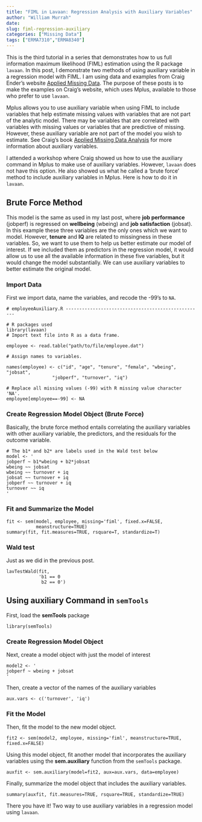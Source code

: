 ```yaml
---
title: "FIML in Lavaan: Regression Analysis with Auxiliary Variables"
author: "William Murrah"
date:
slug: fiml-regression-auxiliary
categories: ["Missing Data"]
tags: ["ERMA7310","ERMA8340"]
---
```


<p>This is the third tutorial in a series that demonstrates how to us full information maximum likelihood (FIML) estimation using the R package <code>lavaan</code>. In this post, I demonstrate two methods of using auxiliary variable in a regression model with FIML. I am using data and examples from Craig Ender's website <a href="http://www.appliedmissingdata.com/book-examples.html">Applied Missing Data</a>. The purpose of these posts is to make the examples on Craig's website, which uses Mplus, available to those who prefer to use <code>lavaan</code>.</p>

<p>Mplus allows you to use auxiliary variable when using FIML to include variables that help estimate missing values with variables that are not part of the analytic model. There may be variables that are correlated with variables with missing values or variables that are predictive of missing. However, these auxiliary variable are not part of the model you wish to estimate. See Craig's book <a href="http://www.amazon.com/Applied-Missing-Analysis-Methodology-Sciences/dp/1606236393/ref=sr_1_1?ie=UTF8&amp;qid=1402932586&amp;sr=8-1&amp;keywords=applied%20missing%20data%20analysis">Applied Missing Data Analysis</a> for more information about auxiliary variables.</p>

<p>I attended a workshop where Craig showed us how to use the auxiliary command in Mplus to make use of auxiliary variables. However, <code>lavaan</code> does not have this option. He also showed us what he called a 'brute force' method to include auxiliary variables in Mplus. Here is how to do it in <code>lavaan</code>.</p>

## Brute Force Method

<p>This model is the same as used in my last post, where <strong>job performance</strong> (jobperf) is regressed on <strong>wellbeing</strong> (wbeing) and <strong>job satisfaction</strong> (jobsat). In this example these three variables are the only ones which we want to model. However, <strong>tenure</strong> and <strong>IQ</strong> are related to missingness in these variables. So, we want to use them to help us better estimate our model of interest. If we included them as predictors in the regression model, it would allow us to use all the available information in these five variables, but it would change the model substantially. We can use auxiliary variables to better estimate the original model.</p>

### Import Data

<p>First we import data, name the variables, and recode the -99's to <code>NA</code>.</p>
```
# employeeAuxiliary.R ---------------------------------------------------

# R packages used
library(lavaan)
# Import text file into R as a data frame.

employee <- read.table("path/to/file/employee.dat")

# Assign names to variables.

names(employee) <- c("id", "age", "tenure", "female", "wbeing", "jobsat", 
                 "jobperf", "turnover", "iq")

# Replace all missing values (-99) with R missing value character 'NA'.
employee[employee==-99] <- NA
```

### Create Regression Model Object (Brute Force)

<p>Basically, the brute force method entails correlating the auxiliary variables with other auxiliary variable, the predictors, and the residuals for the outcome variable.</p>
```
# The b1* and b2* are labels used in the Wald test below
model <- '
jobperf ~ b1*wbeing + b2*jobsat
wbeing ~~ jobsat
wbeing ~~ turnover + iq
jobsat ~~ turnover + iq
jobperf ~~ turnover + iq
turnover ~~ iq
'
```

### Fit and Summarize the Model

```
fit <- sem(model, employee, missing='fiml', fixed.x=FALSE, 
           meanstructure=TRUE)
summary(fit, fit.measures=TRUE, rsquare=T, standardize=T)
```

### Wald test

<p>Just as we did in the previous post.</p>
```
lavTestWald(fit, 
            'b1 == 0
             b2 == 0')
```

## Using **auxiliary** Command in `semTools`

<p>First, load the <strong>semTools</strong> package</p>
```
library(semTools)
```

### Create Regression Model Object

<p>Next, create a model object with just the model of interest</p>
```
model2 <- '
jobperf ~ wbeing + jobsat
'
```

<p>Then, create a vector of the names of the auxiliary variables</p>

```
aux.vars <- c('turnover', 'iq')
```

### Fit the Model

<p>Then, fit the model to the new model object.</p>

```
fit2 <- sem(model2, employee, missing='fiml', meanstructure=TRUE, fixed.x=FALSE)
```
<p>Using this model object,  fit another model that incorporates the auxiliary variables using the <strong>sem.auxiliary</strong> function from the <code>semTools</code> package.</p>

```
auxfit <- sem.auxiliary(model=fit2, aux=aux.vars, data=employee)

```

<p>Finally, summarize the model object that includes the auxiliary variables.</p>

```
summary(auxfit, fit.measures=TRUE, rsquare=TRUE, standardize=TRUE)
```

There you have it! Two way to use auxiliary variables in a regression model using <code>lavaan</code>.
